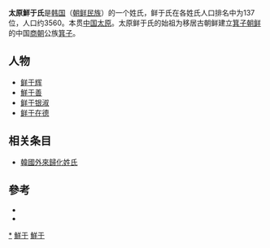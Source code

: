 {{unreferenced|time=2010-09-21T12:50:19+00:00}}
'''太原鮮于氏'''是[[韩国|韩国]]（[[朝鲜民族|朝鲜民族]]）的一个姓氏，鲜于氏在各姓氏人口排名中为137位，人口约3560。本贯[[中国|中国]][[太原|太原]]。太原鲜于氏的始祖为移居古朝鲜建立[[箕子朝鲜|箕子朝鲜]]的中国[[商朝|商朝]]公族[[箕子|箕子]]。

== 人物 ==
*[[鲜于辉|鲜于辉]]
*[[鮮于善|鮮于善]]
*[[鲜于银淑|鲜于银淑]]
*[[鲜于在德|鲜于在德]]

== 相关条目 ==
* [[韓國外來歸化姓氏|韓國外來歸化姓氏]]

== 參考 ==
*{{Cite book||author=|date=|title=NAVER知識検索  선우 鮮于|publisher=[[斗山世界大百科|斗山世界大百科]]|url=http://terms.naver.com/entry.nhn?cid=200000000&docId=1111984&mobile&categoryId=200000217|ref={{Harvid|斗山世界大百科|}}}}
*{{Cite book|1=|author={{tsl|ja|金光林 (歴史学者)|金光林 (歷史學者)|金光林}}|date=2014|title=A Comparison of the Korean and Japanese Approaches to Foreign Family Names|publisher={{tsl|ja|東アジア文化交渉学会|東亞文化交涉學會|東アジア文化交渉学会}}|url=http://www.sciea.org/wp-content/uploads/2014/05/03_JIN.pdf|ref={{Harvid|東アジア文化交渉学会|}}|access-date=2016-11-25|archive-date=2016-08-27|archive-url=https://web.archive.org/web/20160827211620/http://www.sciea.org/wp-content/uploads/2014/05/03_JIN.pdf|dead-url=yes}}

[[Category:鲜于姓|*]]
[[Category:中國起源韓國姓氏|鮮于]]
[[Category:朝鮮氏族|鮮于]]